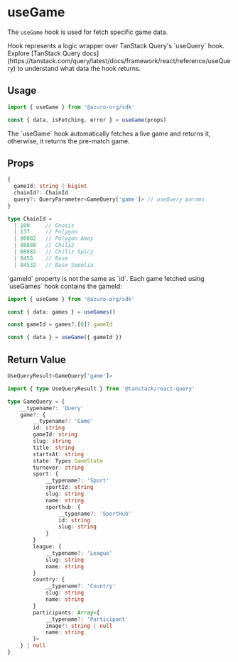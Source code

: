 
# useGame

The `useGame` hook is used for fetch specific game data.

<Callout type="info">
Hook represents a logic wrapper over TanStack Query's `useQuery` hook. Explore [TanStack Query docs](https://tanstack.com/query/latest/docs/framework/react/reference/useQuery) to understand what data the hook returns.
</Callout>

## Usage

```ts
import { useGame } from '@azuro-org/sdk'

const { data, isFetching, error } = useGame(props)
```

<Callout type="info">
  The `useGame` hook automatically fetches a live game and returns it, otherwise, it returns the pre-match game.
</Callout>

## Props

```ts
{
  gameId: string | bigint
  chainId?: ChainId
  query?: QueryParameter<GameQuery['game']> // useQuery params
}
```

```ts
type ChainId = 
  | 100     // Gnosis
  | 137     // Polygon
  | 80002   // Polygon Amoy
  | 88888   // Chiliz
  | 88882   // Chiliz Spicy
  | 8453    // Base
  | 84532   // Base Sepolia
```

<Callout type="warning">
  `gameId` property is not the same as `id`. Each game fetched using `useGames` hook contains the gameId:

  ```ts
  import { useGame } from '@azuro-org/sdk'

  const { data: games } = useGames()

  const gameId = games?.[0]?.gameId

  const { data } = useGame({ gameId })
  ```
</Callout>

## Return Value

```ts
UseQueryResult<GameQuery['game']>
```

```ts
import { type UseQueryResult } from '@tanstack/react-query'

type GameQuery = {
    __typename?: 'Query'
    game?: {
        __typename?: 'Game'
        id: string
        gameId: string
        slug: string
        title: string
        startsAt: string
        state: Types.GameState
        turnover: string
        sport: {
            __typename?: 'Sport'
            sportId: string
            slug: string
            name: string
            sporthub: {
                __typename?: 'SportHub'
                id: string
                slug: string
            }
        }
        league: {
            __typename?: 'League'
            slug: string
            name: string
        }
        country: {
            __typename?: 'Country'
            slug: string
            name: string
        }
        participants: Array<{
            __typename?: 'Participant'
            image?: string | null
            name: string
        }>
    } | null
}
```
